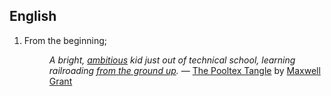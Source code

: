 ==English==
{{idiom2}}
#From the beginning;
#: ''A bright, [[ambitious]] kid just out of technical school, learning railroading [[from the ground up]].'' &mdash; [[w:The Pooltex Tangle|The Pooltex Tangle]] by [[w:Maxwell Grant|Maxwell Grant]]